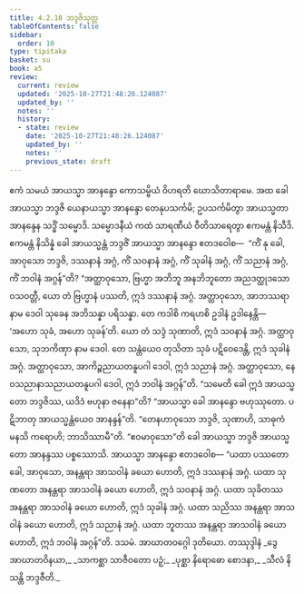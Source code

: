 ```yaml
---
title: 4.2.10 ဘဒ္ဒဇိသုတ္တ
tableOfContents: false
sidebar:
  order: 10
type: tipitaka
basket: su
book: a5
review:
  current: review
  updated: '2025-10-27T21:48:26.124087'
  updated_by: ''
  notes: ''
  history:
  - state: review
    date: '2025-10-27T21:48:26.124087'
    updated_by: ''
    notes: ''
    previous_state: draft
---
```



<ReviewStatus review={frontmatter.review} showDetails={true} />

<HypothesisAnnotation frontmatter={frontmatter} />

<DynamicBreadcrumb />

<Division number="170" book="a5" e="ch" v="16" p="177">

<Paragraph number="989" book="a5">
ဧကံ သမယံ အာယသ္မာ အာနန္ဒော ကောသမ္ဗိယံ ဝိဟရတိ ဃောသိတာရာမေ. အထ ခေါ အာယသ္မာ ဘဒ္ဒဇိ ယေနာယသ္မာ အာနန္ဒော တေနုပသင်္ကမိ; ဥပသင်္ကမိတွာ အာယသ္မတာ အာနန္ဒေန သဒ္ဓိံ သမ္မောဒိ. သမ္မောဒနီယံ ကထံ သာရဏီယံ ဝီတိသာရေတွာ ဧကမန္တံ နိသီဒိ. ဧကမန္တံ နိသိန္နံ ခေါ အာယသ္မန္တံ ဘဒ္ဒဇိံ အာယသ္မာ အာနန္ဒော ဧတဒဝေါစ—  “ကိံ နု ခေါ, အာဝုသော ဘဒ္ဒဇိ, ဒဿနာနံ အဂ္ဂံ, ကိံ သဝနာနံ အဂ္ဂံ, ကိံ သုခါနံ အဂ္ဂံ, ကိံ သညာနံ အဂ္ဂံ, ကိံ ဘဝါနံ အဂ္ဂန်”တိ?
</Paragraph>

<Paragraph number="990" book="a5">
“အတ္ထာဝုသော, ဗြဟ္မာ အဘိဘူ အနဘိဘူတော အညဒတ္ထုဒသော ဝသဝတ္တီ, ယော တံ ဗြဟ္မာနံ ပဿတိ, ဣဒံ ဒဿနာနံ အဂ္ဂံ. အတ္ထာဝုသော, အာဘဿရာ နာမ ဒေဝါ သုခေန အဘိသန္နာ ပရိသန္နာ. တေ ကဒါစိ ကရဟစိ ဥဒါနံ ဥဒါနေန္တိ—  ‘အဟော သုခံ, အဟော သုခန်’တိ. ယော တံ သဒ္ဒံ သုဏာတိ, ဣဒံ သဝနာနံ အဂ္ဂံ. အတ္ထာဝုသော, သုဘကိဏှာ နာမ ဒေဝါ. တေ သန္တံယေဝ တုသိတာ သုခံ ပဋိဝေဒေန္တိ, ဣဒံ သုခါနံ အဂ္ဂံ. အတ္ထာဝုသော, အာကိဉ္စညာယတနူပဂါ ဒေဝါ, ဣဒံ သညာနံ အဂ္ဂံ. အတ္ထာဝုသော, နေဝသညာနာသညာယတနူပဂါ ဒေဝါ, ဣဒံ ဘဝါနံ အဂ္ဂန်”တိ. “သမေတိ ခေါ ဣဒံ အာယသ္မတော ဘဒ္ဒဇိဿ, ယဒိဒံ ဗဟုနာ ဇနေနာ”တိ?
</Paragraph>

<Paragraph number="991" book="a5">
“အာယသ္မာ ခေါ အာနန္ဒော ဗဟုဿုတော. ပဋိဘာတု အာယသ္မန္တံယေဝ အာနန္ဒန်”တိ. “တေနဟာဝုသော ဘဒ္ဒဇိ, သုဏာဟိ, သာဓုကံ မနသိ ကရောဟိ; ဘာသိဿာမီ”တိ. “ဧဝမာဝုသော”တိ ခေါ အာယသ္မာ ဘဒ္ဒဇိ အာယသ္မတော အာနန္ဒဿ ပစ္စဿောသိ. အာယသ္မာ အာနန္ဒော ဧတဒဝေါစ—
</Paragraph>

<Paragraph number="992" book="a5">
“ယထာ ပဿတော ခေါ, အာဝုသော, အနန္တရာ အာသဝါနံ ခယော ဟောတိ, ဣဒံ ဒဿနာနံ အဂ္ဂံ. ယထာ သုဏတော အနန္တရာ အာသဝါနံ ခယော ဟောတိ, ဣဒံ သဝနာနံ အဂ္ဂံ. ယထာ သုခိတဿ အနန္တရာ အာသဝါနံ ခယော ဟောတိ, ဣဒံ သုခါနံ အဂ္ဂံ. ယထာ သညိဿ အနန္တရာ အာသဝါနံ ခယော ဟောတိ, ဣဒံ သညာနံ အဂ္ဂံ. ယထာ ဘူတဿ အနန္တရာ အာသဝါနံ ခယော ဟောတိ, ဣဒံ ဘဝါနံ အဂ္ဂန်”တိ.

</Paragraph>
</Division>

<Paragraph number="993" type="center" book="a5">
ဒသမံ.



</Paragraph>

<Paragraph number="994" type="center" book="a5">
အာဃာတဝဂ္ဂေါ ဒုတိယော.



</Paragraph>

<Paragraph number="995" type="center" book="a5">
တဿုဒ္ဒါနံ


</Paragraph>

<Paragraph number="996" type="verses" book="a5">
_ဒွေ အာဃာတဝိနယာ,_  
_သာကစ္ဆာ သာဇီဝတော ပဉှံ;_  
_ပုစ္ဆာ နိရောဓော စောဒနာ,_  
_သီလံ နိသန္တိ ဘဒ္ဒဇီတိ._
</Paragraph>